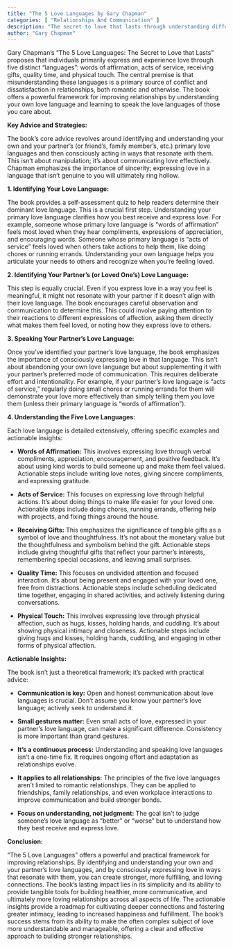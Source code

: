 ```yaml
---
title: "The 5 Love Languages by Gary Chapman"
categories: [ "Relationships And Communication" ]
description: "The secret to love that lasts through understanding different expressions of love"
author: "Gary Chapman"
---
```

Gary Chapman's "The 5 Love Languages: The Secret to Love that Lasts" proposes that individuals primarily express and experience love through five distinct "languages": words of affirmation, acts of service, receiving gifts, quality time, and physical touch.  The central premise is that misunderstanding these languages is a primary source of conflict and dissatisfaction in relationships, both romantic and otherwise.  The book offers a powerful framework for improving relationships by understanding your own love language and learning to speak the love languages of those you care about.

**Key Advice and Strategies:**

The book's core advice revolves around identifying and understanding your own and your partner's (or friend's, family member's, etc.) primary love languages and then consciously acting in ways that resonate with them. This isn't about manipulation; it's about communicating love effectively.  Chapman emphasizes the importance of sincerity; expressing love in a language that isn't genuine to you will ultimately ring hollow.

**1. Identifying Your Love Language:**

The book provides a self-assessment quiz to help readers determine their dominant love language.  This is a crucial first step.  Understanding your primary love language clarifies how you best receive and express love.  For example, someone whose primary love language is "words of affirmation" feels most loved when they hear compliments, expressions of appreciation, and encouraging words.  Someone whose primary language is "acts of service" feels loved when others take actions to help them, like doing chores or running errands.  Understanding your own language helps you articulate your needs to others and recognize when you're feeling loved.

**2. Identifying Your Partner's (or Loved One's) Love Language:**

This step is equally crucial.  Even if you express love in a way you feel is meaningful, it might not resonate with your partner if it doesn't align with their love language.  The book encourages careful observation and communication to determine this.  This could involve paying attention to their reactions to different expressions of affection, asking them directly what makes them feel loved, or noting how they express love to others.

**3. Speaking Your Partner's Love Language:**

Once you've identified your partner's love language, the book emphasizes the importance of consciously expressing love in that language.  This isn't about abandoning your own love language but about supplementing it with your partner's preferred mode of communication.  This requires deliberate effort and intentionality.  For example, if your partner's love language is "acts of service," regularly doing small chores or running errands for them will demonstrate your love more effectively than simply telling them you love them (unless their primary language is "words of affirmation").

**4. Understanding the Five Love Languages:**

Each love language is detailed extensively, offering specific examples and actionable insights:

* **Words of Affirmation:** This involves expressing love through verbal compliments, appreciation, encouragement, and positive feedback.  It's about using kind words to build someone up and make them feel valued.  Actionable steps include writing love notes, giving sincere compliments, and expressing gratitude.

* **Acts of Service:** This focuses on expressing love through helpful actions. It's about doing things to make life easier for your loved one. Actionable steps include doing chores, running errands, offering help with projects, and fixing things around the house.

* **Receiving Gifts:** This emphasizes the significance of tangible gifts as a symbol of love and thoughtfulness.  It's not about the monetary value but the thoughtfulness and symbolism behind the gift.  Actionable steps include giving thoughtful gifts that reflect your partner's interests, remembering special occasions, and leaving small surprises.

* **Quality Time:** This focuses on undivided attention and focused interaction.  It's about being present and engaged with your loved one, free from distractions. Actionable steps include scheduling dedicated time together, engaging in shared activities, and actively listening during conversations.

* **Physical Touch:** This involves expressing love through physical affection, such as hugs, kisses, holding hands, and cuddling.  It's about showing physical intimacy and closeness. Actionable steps include giving hugs and kisses, holding hands, cuddling, and engaging in other forms of physical affection.


**Actionable Insights:**

The book isn't just a theoretical framework; it's packed with practical advice:

* **Communication is key:** Open and honest communication about love languages is crucial.  Don't assume you know your partner's love language; actively seek to understand it.

* **Small gestures matter:**  Even small acts of love, expressed in your partner's love language, can make a significant difference.  Consistency is more important than grand gestures.

* **It's a continuous process:**  Understanding and speaking love languages isn't a one-time fix.  It requires ongoing effort and adaptation as relationships evolve.

* **It applies to all relationships:**  The principles of the five love languages aren't limited to romantic relationships. They can be applied to friendships, family relationships, and even workplace interactions to improve communication and build stronger bonds.

* **Focus on understanding, not judgment:** The goal isn't to judge someone's love language as "better" or "worse" but to understand how they best receive and express love.

**Conclusion:**

"The 5 Love Languages" offers a powerful and practical framework for improving relationships.  By identifying and understanding your own and your partner's love languages, and by consciously expressing love in ways that resonate with them, you can create stronger, more fulfilling, and loving connections.  The book's lasting impact lies in its simplicity and its ability to provide tangible tools for building healthier, more communicative, and ultimately more loving relationships across all aspects of life. The actionable insights provide a roadmap for cultivating deeper connections and fostering greater intimacy, leading to increased happiness and fulfillment.  The book's success stems from its ability to make the often complex subject of love more understandable and manageable, offering a clear and effective approach to building stronger relationships.

